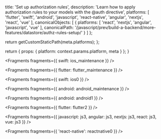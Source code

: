 
  title: 'Set up authorization rules',
  description: 'Learn how to apply authorization rules to your models with the @auth directive',
  platforms: [
    'flutter',
    'swift',
    'android',
    'javascript',
    'react-native',
    'angular',
    'nextjs',
    'react',
    'vue'
  ],
  canonicalObjects: [
    {
      platforms: [
        'react',
        'nextjs',
        'angular',
        'javascript',
        'vue'
      ],
      canonicalPath: '/javascript/prev/build-a-backend/more-features/datastore/authz-rules-setup/'
    }
  ]
};

  return getCustomStaticPath(meta.platforms);
};

  return {
    props: {
      platform: context.params.platform,
      meta
    }
  };
}


<Fragments fragments={{ swift: ios_maintenance }} />


<Fragments fragments={{ flutter: flutter_maintenance }} />


<Fragments fragments={{ swift: ios0 }} />


<Fragments fragments={{ android: android_maintenance }} />


<Fragments fragments={{ android: android1 }} />


<Fragments fragments={{ flutter: flutter2 }} />


<Fragments
  fragments={{
    javascript: js3,
    angular: js3,
    nextjs: js3,
    react: js3,
    vue: js3
  }}
/>


<Fragments fragments={{ 'react-native': reactnative0 }} />
